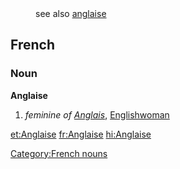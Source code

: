 :see also [[anglaise]]
==French==
===Noun===
'''Anglaise'''

# ''feminine of [[Anglais]]'', [[Englishwoman]]
[[Category:French nouns]]

[[et:Anglaise]]
[[fr:Anglaise]]
[[hi:Anglaise]]